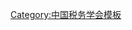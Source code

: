 {{Navbox
| name   = 中国税务学会第六届理事会
| title  = [[中国税务学会]]第六届理事会
| above  = 2008年4月－2013年6月
| bodyclass = hlist
| group1 = 名誉会长
| list1  = [[金鑫 (政治人物)|金　鑫]]
| group2 = 会长
| list2  = [[崔俊慧]]
| group3 = 副会长
| list3  = 
* [[陆百甫]]
* [[张英惠]]
* [[邓力平]]
* [[董志林]]
* [[马国强]]
* [[郭庆旺]]
* [[张志勇]]
| group4 = 秘书长
| list4  = [[董志林]]（兼）
| group5 = 副秘书长
| list5  = 
* [[郭奉滨]]
* [[徐嘉彤]]
* [[张木生]]
* [[刘佐|刘　佐]]
* [[王瑾|王　瑾]]
* [[罗力勤]]
| group6 = 常务理事
| list6  =
* [[丁芸|丁　芸]]
* [[马国强]]
* [[丹笑山]]
* [[王瑾|王　瑾]]
* [[王建凡]]
* [[邓力平]]
* [[刘佐|刘　佐]]
* [[刘勇|刘　勇]]
* [[刘隆亨]]
* [[孙云志]]
* [[孙志强]]
* [[孙瑞标]]
* [[汤贡亮]]
* [[吴新联]]
* [[宋卫民]]
* [[张木生]]
* [[张志勇]]
* [[张国厚]]
* [[张英惠]]
* [[李三江]]
* [[李永恒]]
* [[李林军]]
* [[李彦凯]]
* [[李鸿文]]
* [[杨益民]]
* [[汪康|汪　康]]
* [[陆百甫]]
* [[单晨光]]
* [[周广仁]]
* [[季怀银]]
* [[庞凤喜]]
* [[罗力勤]]
* [[罗生亮]]
* [[范坚|范　坚]]
* [[胡金木]]
* [[胡绳木]]
* [[贺之军]]
* [[赵恒|赵　恒]]
* [[赵晓明]]
* [[郝硕博]]
* [[康慧|康　慧]]
* [[徐嘉彤]]
* [[敖宏|敖　宏]]
* [[贾康|贾　康]]
* [[郭庆旺]]
* [[郭奉滨]]
* [[钱宝荣]]
* [[高名相]]
* [[崔俊慧]]
* [[温冬芬]]
* [[葛爱玲]]
* [[董志林]]
* [[解爱国]]
* [[樊丽明]]
* [[潘力|潘　力]]
| group7 = 顾问
| list7  = 
* [[方成平]]
* [[牛立成]]
* [[王平武]]
* [[石英 (消歧义)|石　英]]
* [[许毅|{{Box|许　毅}}]]
* [[张忠诚]]
* [[张相海]]
* [[杨崇春]]
* [[陈共|陈　共]]
* [[赵昭|赵　昭]]
* [[程法光]]
| below  = 标注：{{Box|任内逝世}}
}}<noinclude>
{{collapsible option}}
[[Category:中国税务学会模板]]
</noinclude>